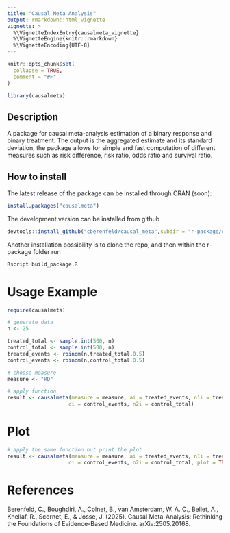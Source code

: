 ```yaml
---
title: "Causal Meta Analysis"
output: rmarkdown::html_vignette
vignette: >
  %\VignetteIndexEntry{causalmeta_vignette}
  %\VignetteEngine{knitr::rmarkdown}
  %\VignetteEncoding{UTF-8}
---
```


```r
knitr::opts_chunk$set(
  collapse = TRUE,
  comment = "#>"
)
```

```r
library(causalmeta)
```

## Description

A package for causal meta-analysis estimation of a binary response and binary treatment. The output is the aggregated estimate and its standard deviation, the package allows for simple and fast computation of different measures such as risk difference, risk ratio, odds ratio and survival ratio.

## How to install

The latest release of the package can be installed through CRAN (soon):

```r
install.packages("causalmeta")
```

The development version can be installed from github

```r
devtools::install_github("cberenfeld/causal_meta",subdir = "r-package/causalmeta")
```

Another installation possibility is to clone the repo, and then within the r-package folder run

```r
Rscript build_package.R
```

# Usage Example

```r
require(causalmeta)

# generate data
n <- 25

treated_total <- sample.int(500, n)
control_total <- sample.int(500, n)
treated_events <- rbinom(n,treated_total,0.5)
control_events <- rbinom(n,control_total,0.5)

# choose measure
measure <- "RD"

# apply function
result <- causalmeta(measure = measure, ai = treated_events, n1i = treated_total,
                    ci = control_events, n2i = control_total)
```

# Plot

```r
# apply the same function but print the plot
result <- causalmeta(measure = measure, ai = treated_events, n1i = treated_total,
                    ci = control_events, n2i = control_total, plot = TRUE)
```

# References

Berenfeld, C., Boughdiri, A., Colnet, B., van Amsterdam, W. A. C., Bellet, A., Khellaf, R., Scornet, E., & Josse, J. (2025). Causal Meta-Analysis: Rethinking the Foundations of Evidence-Based Medicine. arXiv:2505.20168.
